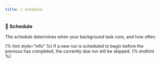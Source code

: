 ```yaml
---
title: 📅 Schedule
---
```


### 📅 Schedule

The schedule determines when your background task runs, and how often.

{% hint style="info" %}
If a new run is scheduled to begin before the previous has completed, the currently due run will be skipped.
{% endhint %}
